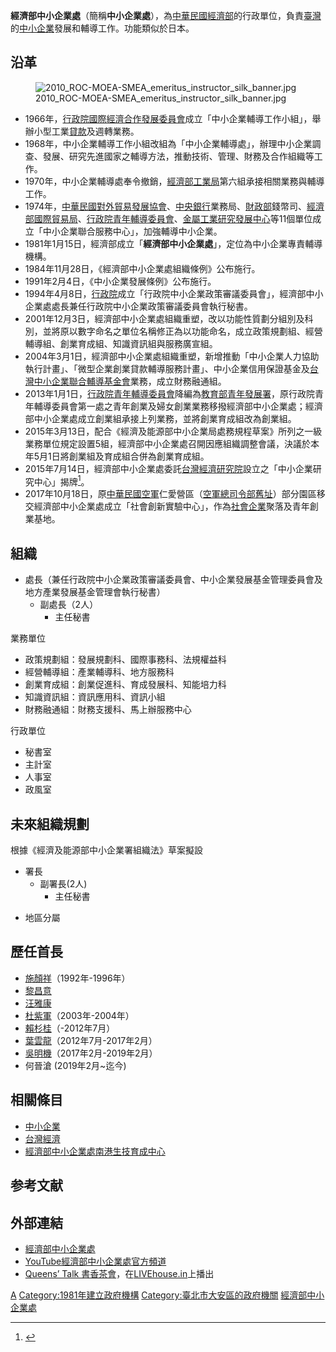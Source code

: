 {{ROC central government reform}}
{{中華民國政府部門基礎資訊
|部門名稱       = 經濟部中小企業處
|外文名稱       = Small and Medium Enterprise Administration, MOEA
|外文語言       = 英語
|部門標誌       = ROC Small and Medium Enterprise Administration Seal.svg
|部門標誌尺寸   = 200px
|部門標誌名稱   = 經濟部中小企業處處徽
|代表圖像       = ROC-MOEA-SMEA 20130922.jpg
|代表圖像名稱   = 經濟部中小企業處位於狀元吉第大樓3樓
|首長職銜       = 處長
|首長姓名       = 何晉滄
|副首長職銜     = 副處長
|副首長姓名  = 陳秘順、胡貝蒂
|秘書長職銜     = 主任秘書
|秘書長姓名     = 謝戎峰
|任命者姓名     = [[中華民國經濟部|經濟部部長]]
|官員任期       = 無任期保障
|機關類型       = [[中華民國中央行政機關|中央三級行政機關]]
|所屬部門       = [[中華民國經濟部|經濟部]]
|員額           = 113人
|年度預算額     = [[新台幣|新台幣]]51.14億元（2013年）
|授權法源       = [[s:經濟部組織法|經濟部組織法]]、[[s:經濟部中小企業處組織條例|經濟部中小企業處組織條例]]
|成立日期       = 1981年1月15日
|前身機關       = 
|解散日期       = 
|後繼機關       = 
|內部單位       = 5組、4室
|附屬機關       = 
|任務編組       = 
|地址           = (10646)[[臺北市|臺北市]][[大安區_(臺北市)|大安區]][[羅斯福路_(台北市)|羅斯福路二段]]95號3樓（狀元吉第大樓）
|電話           = +886 2 2368-6858
|網站           = [http://www.moeasmea.gov.tw/mp.asp?mp=1 www.moeasmea.gov.tw]
|備註           = 
}}

'''經濟部中小企業處'''（簡稱'''中小企業處'''），為[[中華民國經濟部|中華民國經濟部]]的行政單位，負責[[臺灣|臺灣]]的[[中小企業|中小企業]]發展和輔導工作。功能類似於日本{{link-ja|中小企業廳|中小企業庁}}。

==沿革==
[[File:2010_ROC-MOEA-SMEA_emeritus_instructor_silk_banner.jpg|thumb]]
*1966年，[[行政院國際經濟合作發展委員會|行政院國際經濟合作發展委員會]]成立「中小企業輔導工作小組」，舉辦小型工業[[貸款|貸款]]及週轉業務。
*1968年，中小企業輔導工作小組改組為「中小企業輔導處」，辦理中小企業調查、發展、研究先進國家之輔導方法，推動技術、管理、財務及合作組織等工作。
*1970年，中小企業輔導處奉令撤銷，[[經濟部工業局|經濟部工業局]]第六組承接相關業務與輔導工作。
*1974年，[[中華民國對外貿易發展協會|中華民國對外貿易發展協會]]、[[中華民國中央銀行|中央銀行]]業務局、[[中華民國財政部|財政部]]錢幣司、[[經濟部國際貿易局|經濟部國際貿易局]]、[[行政院青年輔導委員會|行政院青年輔導委員會]]、[[金屬工業研究發展中心|金屬工業研究發展中心]]等11個單位成立「中小企業聯合服務中心」，加強輔導中小企業。
*1981年1月15日，經濟部成立「'''經濟部中小企業處'''」，定位為中小企業專責輔導機構。
*1984年11月28日，《經濟部中小企業處組織條例》公布施行。
*1991年2月4日，《中小企業發展條例》公布施行。
*1994年4月8日，[[行政院|行政院]]成立「行政院中小企業政策審議委員會」，經濟部中小企業處處長兼任行政院中小企業政策審議委員會執行秘書。
*2001年12月3日，經濟部中小企業處組織重塑，改以功能性質劃分組別及科別，並將原以數字命名之單位名稱修正為以功能命名，成立政策規劃組、經營輔導組、創業育成組、知識資訊組與服務廣宣組。
*2004年3月1日，經濟部中小企業處組織重塑，新增推動「中小企業人力協助執行計畫」、「微型企業創業貸款輔導服務計畫」、中小企業信用保證基金及[[台灣中小企業聯合輔導基金會|台灣中小企業聯合輔導基金會]]業務，成立財務融通組。
*2013年1月1日，[[行政院青年輔導委員會|行政院青年輔導委員會]]降編為[[教育部青年發展署|教育部青年發展署]]，原行政院青年輔導委員會第一處之青年創業及婦女創業業務移撥經濟部中小企業處；經濟部中小企業處成立創業組承接上列業務，並將創業育成組改為創業組。
*2015年3月13日，配合《經濟及能源部中小企業局處務規程草案》所列之一級業務單位規定設置5組，經濟部中小企業處召開因應組織調整會議，決議於本年5月1日將創業組及育成組合併為創業育成組。
*2015年7月14日，經濟部中小企業處委託[[台灣經濟研究院|台灣經濟研究院]]設立之「中小企業研究中心」揭牌<ref>{{Cite web|url=http://www.chinatimes.com/newspapers/20150715000345-260208|author=黃台中|language=zh-tw|title=經濟部中小企業研究中心 揭牌|publisher=[[工商時報|工商時報]]|date=2015-07-15|accessdate=2016-08-14|archive-date=2016-08-22|archive-url=https://web.archive.org/web/20160822171454/http://www.chinatimes.com/newspapers/20150715000345-260208|dead-url=no}}</ref>。
*2017年10月18日，原[[中華民國空軍|中華民國空軍]]仁愛營區（[[空軍總司令部舊址|空軍總司令部舊址]]）部分園區移交經濟部中小企業處成立「社會創新實驗中心」，作為[[社會企業|社會企業]]聚落及青年創業基地。

==組織==
*處長（兼任行政院中小企業政策審議委員會、中小企業發展基金管理委員會及地方產業發展基金管理會執行秘書）
**副處長（2人）
***主任秘書

;業務單位
*政策規劃組：發展規劃科、國際事務科、法規權益科
*經營輔導組：產業輔導科、地方服務科
*創業育成組：創業促進科、育成發展科、知能培力科
*知識資訊組：資訊應用科、資訊小組
*財務融通組：財務支援科、馬上辦服務中心


;行政單位
*秘書室
*主計室
*人事室
*政風室

== 未來組織規劃 ==
根據《經濟及能源部中小企業署組織法》草案擬設
*署長
**副署長(2人)
***主任秘書

*地區分屬

==歷任首長==
* [[施顏祥|施顏祥]]（1992年-1996年）
* [[黎昌意|黎昌意]]
* [[汪雅康|汪雅康]]
* [[杜紫軍|杜紫軍]]（2003年-2004年）
* [[賴杉桂|賴杉桂]]（-2012年7月）
* [[葉雲龍|葉雲龍]]（2012年7月-2017年2月）
* [[吳明機|吳明機]]（2017年2月-2019年2月）
* 何晉滄  (2019年2月~迄今)

==相關條目==
{{Wikisourceshas|經濟部中小企業處組織條例}}
*[[中小企業|中小企業]]
*[[台灣經濟|台灣經濟]]
*[[經濟部中小企業處南港生技育成中心|經濟部中小企業處南港生技育成中心]]

==参考文献==
{{reflist}}

==外部連結==
*[http://www.moeasmea.gov.tw/mp.asp?mp=1 經濟部中小企業處] {{Wayback|url=http://www.moeasmea.gov.tw/mp.asp?mp=1 |date=20110311031257 }}{{zh-tw}}{{en}}
*[https://www.youtube.com/user/wwwsmea YouTube經濟部中小企業處官方頻道] {{Wayback|url=https://www.youtube.com/user/wwwsmea |date=20170307204849 }}
*[https://web.archive.org/web/20161011202151/https://livehouse.in/channel/493746/record/E1YBkICM-L Queens’ Talk 書香茶會]，在[[LIVEhouse.in|LIVEhouse.in]]上播出

{{中華民國經濟及能源部所屬機關}}

[[Category:中華民國經濟部|A]]
[[Category:1981年建立政府機構|Category:1981年建立政府機構]]
[[Category:臺北市大安區的政府機關|Category:臺北市大安區的政府機關]]
[[Category:經濟部中小企業處|]]